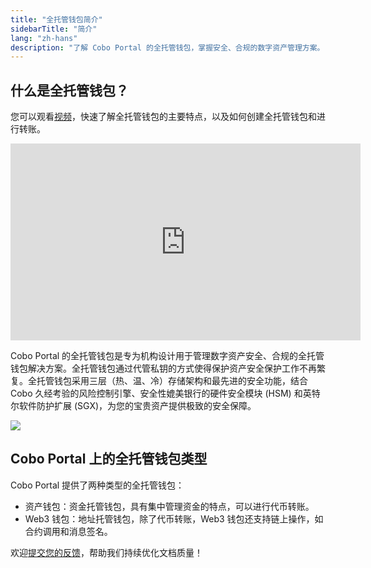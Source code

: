```yaml
---
title: "全托管钱包简介"
sidebarTitle: "简介"
lang: "zh-hans"
description: "了解 Cobo Portal 的全托管钱包，掌握安全、合规的数字资产管理方案。"
---
```


## 什么是全托管钱包？

您可以观看[视频](https://www.youtube.com/watch?v=D4CMsRf3WW0)，快速了解全托管钱包的主要特点，以及如何创建全托管钱包和进行转账。

<iframe width="560" height="315" src="https://www.youtube.com/embed/D4CMsRf3WW0?si=6TsSchaBe7L4qmOt" title="YouTube video player" frameborder="0" allow="accelerometer; autoplay; clipboard-write; encrypted-media; gyroscope; picture-in-picture; web-share" referrerpolicy="strict-origin-when-cross-origin" allowfullscreen></iframe>

Cobo Portal 的全托管钱包是专为机构设计用于管理数字资产安全、合规的全托管钱包解决方案。全托管钱包通过代管私钥的方式使得保护资产安全保护工作不再繁复。全托管钱包采用三层（热、温、冷）存储架构和最先进的安全功能，结合 Cobo 久经考验的风险控制引擎、安全性媲美银行的硬件安全模块 (HSM) 和英特尔软件防护扩展 (SGX)，为您的宝贵资产提供极致的安全保障。

<img src="/cn/images/custodial-wallet/custodial-wallet-dashboard-cn.png" className="screenshot_full_screen"/>

## Cobo Portal 上的全托管钱包类型

Cobo Portal 提供了两种类型的全托管钱包：

- 资产钱包：资金托管钱包，具有集中管理资金的特点，可以进行代币转账。
- Web3 钱包：地址托管钱包，除了代币转账，Web3 钱包还支持链上操作，如合约调用和消息签名。

<Tip>欢迎[提交您的反馈](https://forms.zohopublic.com/cobo/form/DocumentFeedbackForm/formperma/QvLOhxJv1_JMsJ-1dleZ8Itb_7rzN-LtgvsDdxosoVI?referrername=manuals)，帮助我们持续优化文档质量！</Tip>